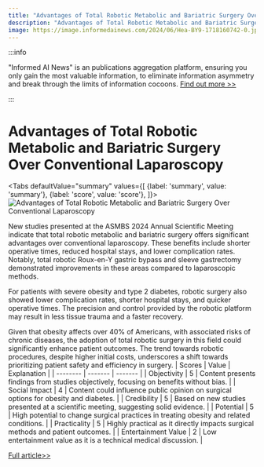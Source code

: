 ```yaml
---
title: "Advantages of Total Robotic Metabolic and Bariatric Surgery Over Conventional Laparoscopy"
description: "Advantages of Total Robotic Metabolic and Bariatric Surgery Over Conventional Laparoscopy"
image: https://image.informedainews.com/2024/06/Hea-BY9-1718160742-0.jpg
---
```



:::info

"Informed AI News" is an publications aggregation platform, ensuring you only gain the most valuable information, to eliminate information asymmetry and break through the limits of information cocoons.  [Find out more >>](/docs/guides)

:::

# Advantages of Total Robotic Metabolic and Bariatric Surgery Over Conventional Laparoscopy


<Tabs
	defaultValue="summary"
	values={[
	{label: 'summary', value: 'summary'},
	{label: 'score', value: 'score'},
]}>
<TabItem value="summary">
<img
  src="https://image.informedainews.com/2024/06/Hea-BY9-1718160742-0.jpg"
  alt="Advantages of Total Robotic Metabolic and Bariatric Surgery Over Conventional Laparoscopy"
/>



New studies presented at the ASMBS 2024 Annual Scientific Meeting indicate that total robotic metabolic and bariatric surgery offers significant advantages over conventional laparoscopy. These benefits include shorter operative times, reduced hospital stays, and lower complication rates. Notably, total robotic Roux-en-Y gastric bypass and sleeve gastrectomy demonstrated improvements in these areas compared to laparoscopic methods.

For patients with severe obesity and type 2 diabetes, robotic surgery also showed lower complication rates, shorter hospital stays, and quicker operative times. The precision and control provided by the robotic platform may result in less tissue trauma and a faster recovery.

Given that obesity affects over 40% of Americans, with associated risks of chronic diseases, the adoption of total robotic surgery in this field could significantly enhance patient outcomes. The trend towards robotic procedures, despite higher initial costs, underscores a shift towards prioritizing patient safety and efficiency in surgery.
</TabItem>
<TabItem value="score">
	| Scores     | Value   | Explanation |
	| -------- | ------- | ------- |
	| Objectivity  | 5    | Content presents findings from studies objectively, focusing on benefits without bias.    |
	| Social Impact | 4     | Content could influence public opinion on surgical options for obesity and diabetes.    |
	| Credibility    | 5    | Based on new studies presented at a scientific meeting, suggesting solid evidence.    |
	| Potential    | 5    | High potential to change surgical practices in treating obesity and related conditions.    |
	| Practicality    | 5    | Highly practical as it directly impacts surgical methods and patient outcomes.    |
	| Entertainment Value    | 2    | Low entertainment value as it is a technical medical discussion.    |
</TabItem>
</Tabs>

[Full article>>](https://medicalxpress.com/news/2024-06-benefit-total-robotic-metabolic-bariatric.html)

